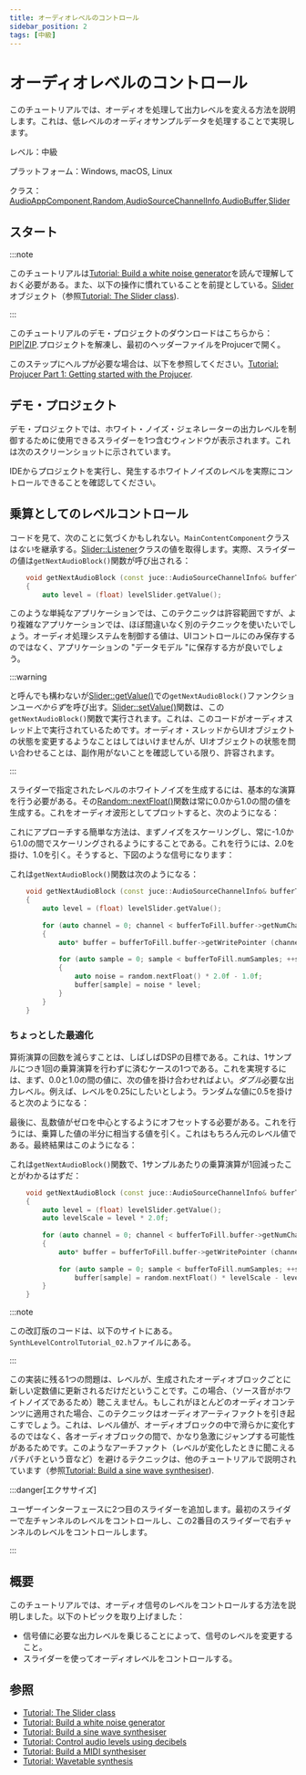 ```yaml
---
title: オーディオレベルのコントロール
sidebar_position: 2
tags: [中級]
---
```


# オーディオレベルのコントロール

<SourcePageLink path="tutorial_synth_level_control" />

このチュートリアルでは、オーディオを処理して出力レベルを変える方法を説明します。これは、低レベルのオーディオサンプルデータを処理することで実現します。

レベル：中級

プラットフォーム：Windows, macOS, Linux

クラス： [AudioAppComponent](https://docs.juce.com/master/classAudioAppComponent.html "オーディオ入出力デバイスからストリーミングするオーディオ・アプリケーションを書くための基本クラス。"),[Random](https://docs.juce.com/master/classRandom.html "乱数発生器。"),[AudioSourceChannelInfo](https://docs.juce.com/master/structAudioSourceChannelInfo.html "AudioSource::getNextAudioBlock() で使用されます。"),[AudioBuffer](https://docs.juce.com/master/classAudioBuffer.html "浮動小数点オーディオサンプルを含むマルチチャンネルバッファ。"),[Slider](https://docs.juce.com/master/classSlider.html "値を変更するためのスライダーコントロール。")

## スタート

:::note

このチュートリアルは[Tutorial: Build a white noise generator](../tutorial_simple_synth_noise/)を読んで理解しておく必要がある。また、以下の操作に慣れていることを前提としている。[Slider](https://docs.juce.com/master/classSlider.html "値を変更するためのスライダーコントロール。")オブジェクト（参照[Tutorial: The Slider class](../../interface-design/tutorial_slider_values/)).

:::

このチュートリアルのデモ・プロジェクトのダウンロードはこちらから：[PIP](https://docs.juce.com/tutorials/PIPs/SynthLevelControlTutorial.zip)|[ZIP](https://docs.juce.com/tutorials/ZIPs/SynthLevelControlTutorial.zip).プロジェクトを解凍し、最初のヘッダーファイルをProjucerで開く。

このステップにヘルプが必要な場合は、以下を参照してください。[Tutorial: Projucer Part 1: Getting started with the Projucer](../../getting-started/tutorial_new_projucer_project/).

## デモ・プロジェクト

デモ・プロジェクトでは、ホワイト・ノイズ・ジェネレーターの出力レベルを制御するために使用できるスライダーを1つ含むウィンドウが表示されます。これは次のスクリーンショットに示されています。

<CaptionImage
  src="https://docs.juce.com/master/tutorial_synth_level_control_screenshot1.png"
  caption="レベル・コントロール・スライダーを表示したデモ・プロジェクトのメイン・ウィンドウ。"
/>

IDEからプロジェクトを実行し、発生するホワイトノイズのレベルを実際にコントロールできることを確認してください。

## 乗算としてのレベルコントロール

コードを見て、次のことに気づくかもしれない。`MainContentComponent`クラスは*ない*を継承する。[Slider::Listener](https://docs.juce.com/master/classSlider.html#a1977aeac9b4363e8ed0cac0ac103055a)クラスの値を取得します。実際、スライダーの値は`getNextAudioBlock()`関数が呼び出される：

```cpp
    void getNextAudioBlock (const juce::AudioSourceChannelInfo& bufferToFill) override
    {
        auto level = (float) levelSlider.getValue();
```

このような単純なアプリケーションでは、このテクニックは許容範囲ですが、より複雑なアプリケーションでは、ほぼ間違いなく別のテクニックを使いたいでしょう。オーディオ処理システムを制御する値は、UIコントロールにのみ保存するのではなく、アプリケーションの "データモデル "に保存する方が良いでしょう。

:::warning

と呼んでも構わないが[Slider::getValue()](https://docs.juce.com/master/classSlider.html#a288c6f5c7a76100a1e7526e002e10eb5 "スライダーの現在値を返します。")での`getNextAudioBlock()`ファンクションユー*べからず*を呼び出す。[Slider::setValue()](https://docs.juce.com/master/classSlider.html#a430a5c4e56b39dd622f5800f787e0822 "スライダーの現在値を変更する。")関数は、この`getNextAudioBlock()`関数で実行されます。これは、このコードがオーディオスレッド上で実行されているためです。オーディオ・スレッドからUIオブジェクトの状態を変更するようなことはしてはいけませんが、UIオブジェクトの状態を問い合わせることは、副作用がないことを確認している限り、許容されます。

:::

スライダーで指定されたレベルのホワイトノイズを生成するには、基本的な演算を行う必要がある。その[Random::nextFloat()](https://docs.juce.com/master/classRandom.html#aec88d4e5cf44faaa038f6cfb41e96406 "次のランダムな浮動小数点数を返します。")関数は常に0.0から1.0の間の値を生成する。これをオーディオ波形としてプロットすると、次のようになる：

<CaptionImage
  src="https://docs.juce.com/master/tutorial_synth_level_control_graph1.png"
  caption="0.0から1.0の間で生成された乱数"
/>

これにアプローチする簡単な方法は、まずノイズをスケーリングし、常に-1.0から1.0の間でスケーリングされるようにすることである。これを行うには、2.0を掛け、1.0を引く。そうすると、下図のような信号になります：

<CaptionImage
  src="https://docs.juce.com/master/tutorial_synth_level_control_graph2.png"
  caption="1.0～1.0の間で生成された乱数"
/>

これは`getNextAudioBlock()`関数は次のようになる：

```cpp
    void getNextAudioBlock (const juce::AudioSourceChannelInfo& bufferToFill) override
    {
        auto level = (float) levelSlider.getValue();
 
        for (auto channel = 0; channel < bufferToFill.buffer->getNumChannels(); ++channel)
        {
            auto* buffer = bufferToFill.buffer->getWritePointer (channel, bufferToFill.startSample);
 
            for (auto sample = 0; sample < bufferToFill.numSamples; ++sample)
            {
                auto noise = random.nextFloat() * 2.0f - 1.0f;
                buffer[sample] = noise * level;
            }
        }
    }
```

### ちょっとした最適化

算術演算の回数を減らすことは、しばしばDSPの目標である。これは、1サンプルにつき1回の乗算演算を行わずに済むケースの1つである。これを実現するには、まず、0.0と1.0の間の値に、次の値を掛け合わせればよい。*ダブル*必要な出力レベル。例えば、レベルを0.25にしたいとしよう。ランダムな値に0.5を掛けると次のようになる：

<CaptionImage
  src="https://docs.juce.com/master/tutorial_synth_level_control_graph3.png"
  caption="0.0から0.5の間でスケーリングされた乱数"
/>

最後に、乱数値がゼロを中心とするようにオフセットする必要がある。これを行うには、乗算した値の半分に相当する値を引く。これはもちろん元のレベル値である。最終結果はこのようになる：

<CaptionImage
  src="https://docs.juce.com/master/tutorial_synth_level_control_graph4.png"
  caption="乱数を-0.25から0.25の間でスケーリングしオフセットする。"
/>

これは`getNextAudioBlock()`関数で、1サンプルあたりの乗算演算が1回減ったことがわかるはずだ：

```cpp
    void getNextAudioBlock (const juce::AudioSourceChannelInfo& bufferToFill) override
    {
        auto level = (float) levelSlider.getValue();
        auto levelScale = level * 2.0f;
 
        for (auto channel = 0; channel < bufferToFill.buffer->getNumChannels(); ++channel)
        {
            auto* buffer = bufferToFill.buffer->getWritePointer (channel, bufferToFill.startSample);
 
            for (auto sample = 0; sample < bufferToFill.numSamples; ++sample)
                buffer[sample] = random.nextFloat() * levelScale - level;
        }
    }
```

:::note

この改訂版のコードは、以下のサイトにある。`SynthLevelControlTutorial_02.h`ファイルにある。

:::

この実装に残る1つの問題は、レベルが、生成されたオーディオブロックごとに新しい定数値に更新されるだけだということです。この場合、（ソース音がホワイトノイズであるため）聴こえません。もしこれがほとんどのオーディオコンテンツに適用された場合、このテクニックはオーディオアーティファクトを引き起こすでしょう。これは、レベル値が、オーディオブロックの中で滑らかに変化するのではなく、各オーディオブロックの間で、かなり急激にジャンプする可能性があるためです。このようなアーチファクト（レベルが変化したときに聞こえるパチパチという音など）を避けるテクニックは、他のチュートリアルで説明されています（参照[Tutorial: Build a sine wave synthesiser](../tutorial_sine_synth/)).

:::danger[エクササイズ]

ユーザーインターフェースに2つ目のスライダーを追加します。最初のスライダーで左チャンネルのレベルをコントロールし、この2番目のスライダーで右チャンネルのレベルをコントロールします。

:::

## 概要

このチュートリアルでは、オーディオ信号のレベルをコントロールする方法を説明しました。以下のトピックを取り上げました：

- 信号値に必要な出力レベルを乗じることによって、信号のレベルを変更すること。
- スライダーを使ってオーディオレベルをコントロールする。

## 参照

- [Tutorial: The Slider class](../../interface-design/tutorial_slider_values/)
- [Tutorial: Build a white noise generator](../tutorial_simple_synth_noise/)
- [Tutorial: Build a sine wave synthesiser](../tutorial_sine_synth/)
- [Tutorial: Control audio levels using decibels](../tutorial_synth_db_level_control/)
- [Tutorial: Build a MIDI synthesiser](../tutorial_synth_using_midi_input/)
- [Tutorial: Wavetable synthesis](../tutorial_wavetable_synth/)

